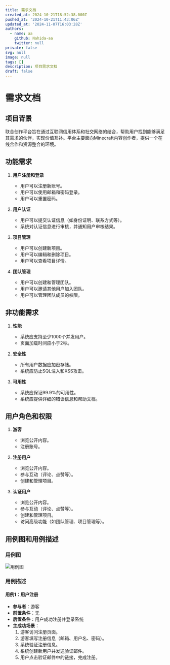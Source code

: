 ```yaml
---
title: 需求文档
created_at: 2024-10-21T18:52:38.000Z
pushed_at: '2024-10-21T11:43:06Z'
updated_at: '2024-11-07T16:03:28Z'
authors:
  - name: aa
    github: Nahida-aa
    twitter: null
private: false
svg: null
image: null
tags: []
description: 项目需求文档
draft: false
---
```

# 需求文档

## 项目背景
联合创作平台旨在通过互联网信用体系和社交网络的结合，帮助用户找到能够满足其需求的伙伴，实现价值互补。平台主要面向Minecraft内容创作者，提供一个在线合作和资源整合的环境。

## 功能需求
1. **用户注册和登录**
   - 用户可以注册新账号。
   - 用户可以使用邮箱和密码登录。
   - 用户可以重置密码。

2. **用户认证**
   - 用户可以提交认证信息（如身份证明、联系方式等）。
   - 系统对认证信息进行审核，并通知用户审核结果。

3. **项目管理**
   - 用户可以创建新项目。
   - 用户可以编辑和删除项目。
   - 用户可以查看项目详情。

4. **团队管理**
   - 用户可以创建和管理团队。
   - 用户可以邀请其他用户加入团队。
   - 用户可以管理团队成员的权限。

## 非功能需求
1. **性能**
   - 系统应支持至少1000个并发用户。
   - 页面加载时间应小于2秒。

2. **安全性**
   - 所有用户数据应加密存储。
   - 系统应防止SQL注入和XSS攻击。

3. **可用性**
   - 系统应保证99.9%的可用性。
   - 系统应提供详细的错误信息和帮助文档。

## 用户角色和权限
1. **游客**
   - 浏览公开内容。
   - 注册账号。

2. **注册用户**
   - 浏览公开内容。
   - 参与互动（评论、点赞等）。
   - 创建和管理项目。

3. **认证用户**
   - 浏览公开内容。
   - 参与互动（评论、点赞等）。
   - 创建和管理项目。
   - 访问高级功能（如团队管理、项目管理等）。

## 用例图和用例描述
### 用例图
![用例图](use_case_diagram.png)

### 用例描述
#### 用例1：用户注册
- **参与者**：游客
- **前置条件**：无
- **后置条件**：用户成功注册并登录系统
- **主成功场景**：
  1. 游客访问注册页面。
  2. 游客填写注册信息（邮箱、用户名、密码）。
  3. 系统验证注册信息。
  4. 系统创建新用户并发送验证邮件。
  5. 用户点击验证邮件中的链接，完成注册。
